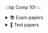 :::tip Comp 101
:::


<details>
<summary>📚 Exam papers</summary>

## Main exams
> - <AuthenticatedLink href="https://drive.google.com/file/d/1qnFrNEYxSxGjNkL94MVuaKRCu4ObwkrC/view?usp=drive_link" Icon={FaFileAlt} title="exam" year = "2013"/>
> - <AuthenticatedLink href="https://drive.google.com/file/d/1zrRevRMlS35S0pUAgwDXMOTm6DkMk2kZ/view?usp=drive_link" Icon={FaFileAlt} title="2022 exam"/>

:::tip Visibility will be improved current version has been reported to be of lower quality
:::

> - <AuthenticatedLink href="https://drive.google.com/file/d/1lYnp_khfpYiTiQtL0jHGwUG0usQhJTlf/view?usp=drive_link" Icon={FaFileAlt} title="2023 exam" year ="2023"/>
## Supplementary
> - <AuthenticatedLink href="https://drive.google.com/file/d/19KKOPEb6ai9T3WZa3xbv4c3DWMKkWmBg/view?usp=drive_link" Icon={FaFileAlt} title="2020-21 Exam"/>
> - <AuthenticatedLink href="https://drive.google.com/file/d/1FrgPVGlUainC33ogbkJ4damWIG0UDQwQ/view?usp=sharing" Icon={FaFileAlt} title="2017-2018 Exam"/>
</details>

<details>
<summary>📝 Test papers</summary>

> - <AuthenticatedLink href="https://drive.google.com/file/d/1VOmtoCyT2e2GTOTMbEy7ouUszFu4bDSd/view?usp=sharing" Icon={FaPencilAlt} title="Comp test 1 2019"/>
> - <AuthenticatedLink href="https://drive.google.com/file/d/1Qc8KxlpprQfjuTytsFley2cYuF_5D4WA/view?usp=drive_link" Icon={FaCheck} title="2019 test 1 with solutions"/>
</details>
